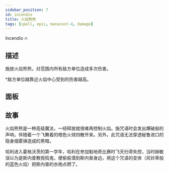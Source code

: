 ```yaml
---
sidebar_position: 7
id: incendio
title: 火焰熊熊
tags: [spell, epic, manacost-4, damage]
---
```


Incendio 🔥

<!--truncate-->



<CardBasics cardKey={id}/>


## 描述

施放火焰熊熊，对范围内所有敌方单位造成多次伤害。

*敌方单位越靠近火焰中心受到的伤害越高。

## 面板


<LevelComponent/>


<CardDynamicTable cardKey={id}/>


<CardComplexTable cardKey={id}/>





## 故事

火焰熊熊是一种高级魔法，一经释放就很难再控制火焰。施咒语时会发出爆破般的声响，伴随着一个飞舞着的橙色火球四散开来。另外，此咒语无法穿透秘鲁进口的隐身烟雾弹造成的黑暗。

哈利进入霍格沃茨的第一学年，哈利在参加魁地奇比赛时飞天扫帚失控，当时赫敏误以为是斯内普教授捣鬼，便偷偷潜到斯内普身边，用这个咒语的变体（风铃草般的蓝色火焰）把斯内普的衣袍点燃了。
